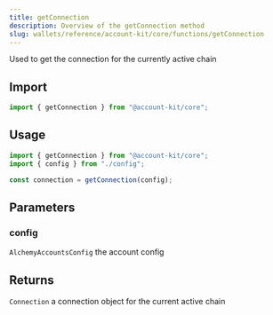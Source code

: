 ```yaml
---
title: getConnection
description: Overview of the getConnection method
slug: wallets/reference/account-kit/core/functions/getConnection
---
```




Used to get the connection for the currently active chain

## Import

```ts
import { getConnection } from "@account-kit/core";
```

## Usage

```ts
import { getConnection } from "@account-kit/core";
import { config } from "./config";

const connection = getConnection(config);
```

## Parameters

### config

`AlchemyAccountsConfig`
the account config

## Returns

`Connection`
a connection object for the current active chain
